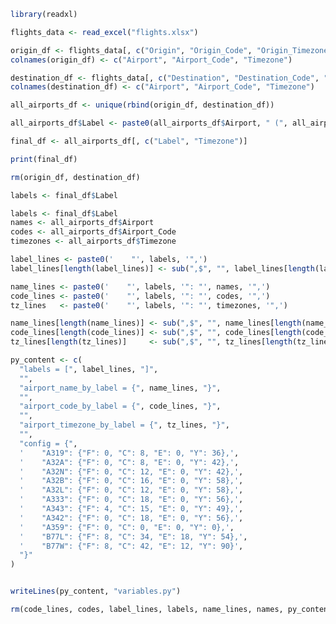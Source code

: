 
```r
library(readxl)

flights_data <- read_excel("flights.xlsx")

origin_df <- flights_data[, c("Origin", "Origin_Code", "Origin_Timezone")]
colnames(origin_df) <- c("Airport", "Airport_Code", "Timezone")

destination_df <- flights_data[, c("Destination", "Destination_Code", "Destination_Timezone")]
colnames(destination_df) <- c("Airport", "Airport_Code", "Timezone")

all_airports_df <- unique(rbind(origin_df, destination_df))

all_airports_df$Label <- paste0(all_airports_df$Airport, " (", all_airports_df$Airport_Code, ")")

final_df <- all_airports_df[, c("Label", "Timezone")]

print(final_df)

rm(origin_df, destination_df)

labels <- final_df$Label

labels <- final_df$Label
names <- all_airports_df$Airport
codes <- all_airports_df$Airport_Code
timezones <- all_airports_df$Timezone

label_lines <- paste0('    "', labels, '",')
label_lines[length(label_lines)] <- sub(",$", "", label_lines[length(label_lines)])

name_lines <- paste0('    "', labels, '": "', names, '",')
code_lines <- paste0('    "', labels, '": "', codes, '",')
tz_lines   <- paste0('    "', labels, '": "', timezones, '",')

name_lines[length(name_lines)] <- sub(",$", "", name_lines[length(name_lines)])
code_lines[length(code_lines)] <- sub(",$", "", code_lines[length(code_lines)])
tz_lines[length(tz_lines)]     <- sub(",$", "", tz_lines[length(tz_lines)])

py_content <- c(
  "labels = [", label_lines, "]",
  "",
  "airport_name_by_label = {", name_lines, "}",
  "",
  "airport_code_by_label = {", code_lines, "}",
  "",
  "airport_timezone_by_label = {", tz_lines, "}",
  "",
  "config = {",
  '    "A319": {"F": 0, "C": 8, "E": 0, "Y": 36},',
  '    "A32A": {"F": 0, "C": 8, "E": 0, "Y": 42},',
  '    "A32N": {"F": 0, "C": 12, "E": 0, "Y": 42},',
  '    "A32B": {"F": 0, "C": 16, "E": 0, "Y": 58},',
  '    "A32L": {"F": 0, "C": 12, "E": 0, "Y": 58},',
  '    "A333": {"F": 0, "C": 18, "E": 0, "Y": 56},',
  '    "A343": {"F": 4, "C": 15, "E": 0, "Y": 49},',
  '    "A342": {"F": 0, "C": 18, "E": 0, "Y": 56},',
  '    "A359": {"F": 0, "C": 0, "E": 0, "Y": 0},',
  '    "B77L": {"F": 8, "C": 34, "E": 18, "Y": 54},',
  '    "B77W": {"F": 8, "C": 42, "E": 12, "Y": 90}',
  "}"
)


writeLines(py_content, "variables.py")

rm(code_lines, codes, label_lines, labels, name_lines, names, py_content, timezones, tz_lines)

```

